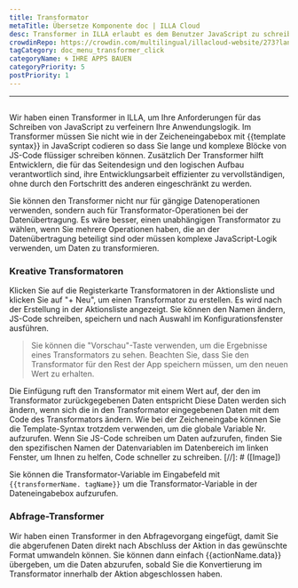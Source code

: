 ```yaml
---
title: Transformator
metaTitle: Übersetze Komponente doc | ILLA Cloud
desc: Transformer in ILLA erlaubt es dem Benutzer JavaScript zu schreiben um die Anwendungslogik zu verfeinern
crowdinRepo: https://crowdin.com/multilingual/illacloud-website/273?languages=de&filter=basic&value=0
tagCategory: doc_menu_transformer_click
categoryName: 🌀 IHRE APPS BAUEN
categoryPriority: 5
postPriority: 1
---
```


* * *

## <h2 hidden>Transformator</h2>

Wir haben einen Transformer in ILLA, um Ihre Anforderungen für das Schreiben von JavaScript zu verfeinern Ihre Anwendungslogik. Im Transformer müssen Sie nicht wie in der Zeicheneingabebox mit {{template syntax}} in JavaScript codieren so dass Sie lange und komplexe Blöcke von JS-Code flüssiger schreiben können. Zusätzlich Der Transformer hilft Entwicklern, die für das Seitendesign und den logischen Aufbau verantwortlich sind, ihre Entwicklungsarbeit effizienter zu vervollständigen, ohne durch den Fortschritt des anderen eingeschränkt zu werden.

Sie können den Transformer nicht nur für gängige Datenoperationen verwenden, sondern auch für Transformator-Operationen bei der Datenübertragung. Es wäre besser, einen unabhängigen Transformator zu wählen, wenn Sie mehrere Operationen haben, die an der Datenübertragung beteiligt sind oder müssen komplexe JavaScript-Logik verwenden, um Daten zu transformieren.

### Kreative Transformatoren

Klicken Sie auf die Registerkarte Transformatoren in der Aktionsliste und klicken Sie auf "+ Neu", um einen Transformator zu erstellen. Es wird nach der Erstellung in der Aktionsliste angezeigt. Sie können den Namen ändern, JS-Code schreiben, speichern und nach Auswahl im Konfigurationsfenster ausführen.

> Sie können die "Vorschau"-Taste verwenden, um die Ergebnisse eines Transformators zu sehen. Beachten Sie, dass Sie den Transformator für den Rest der App speichern müssen, um den neuen Wert zu erhalten.

Die Einfügung ruft den Transformator mit einem Wert auf, der den im Transformator zurückgegebenen Daten entspricht Diese Daten werden sich ändern, wenn sich die in den Transformator eingegebenen Daten mit dem Code des Transformators ändern. Wie bei der Zeicheneingabe können Sie die Template-Syntax trotzdem verwenden, um die globale Variable Nr. aufzurufen. Wenn Sie JS-Code schreiben um Daten aufzurufen, finden Sie den spezifischen Namen der Datenvariablen im Datenbereich im linken Fenster, um Ihnen zu helfen, Code schneller zu schreiben.
[//]\: # ([Image])

Sie können die Transformator-Variable im Eingabefeld mit `{{transformerName. tagName}}` um die Transformator-Variable in der Dateneingabebox aufzurufen.

### Abfrage-Transformer

Wir haben einen Transformer in den Abfragevorgang eingefügt, damit Sie die abgerufenen Daten direkt nach Abschluss der Aktion in das gewünschte Format umwandeln können. Sie können dann einfach {{actionName.data}} übergeben, um die Daten abzurufen, sobald Sie die Konvertierung im Transformator innerhalb der Aktion abgeschlossen haben.
